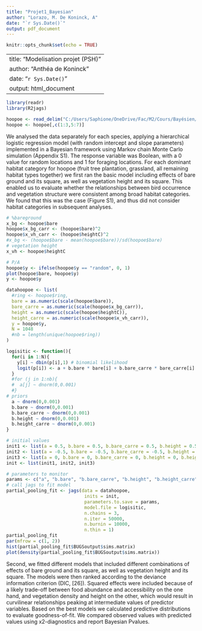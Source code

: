 ```yaml
---
title: "Projet1_Bayesian"
author: "Lorazo, M. De Koninck, A"
date: "`r Sys.Date()`"
output: pdf_document
---
```


```r
knitr::opts_chunk$set(echo = TRUE)
```

---
title: "Modelisation projet (PSH)"
author: "Anthéa de Koninck"
date: "`r Sys.Date()`"
output: html_document
---

```r
library(readr)
library(R2jags)
```


```r
hoopoe <- read_delim("C:/Users/Saphione/OneDrive/Fac/M2/Cours/Bayésien/Projet/projet1/hoopoe.csv", delim = ";", escape_double = FALSE, trim_ws = TRUE)
hoopoe <- hoopoe[,c(1:3,5:7)]
```

We analysed the data separately for each species, applying a hierarchical logistic regression model (with random intercept and slope parameters) implemented in a Bayesian framework using
Markov chain Monte Carlo simulation (Appendix S1). The response variable was Boolean, with a 0 value for random locations and 1 for foraging locations. 
For each dominant habitat category for hoopoe (fruit tree plantation, grassland, all remaining habitat types together) we first ran the basic model including effects of bare ground and its square, as well as vegetation height and its square. This enabled us to evaluate whether the relationships between bird occurrence and vegetation structure were consistent among broad habitat categories. We found that this was the case (Figure S1), and thus did not consider habitat categories in subsequent analyses. 

```r
# %bareground
x_bg <- hoopoe$bare
hoopoe$x_bg_carr <- (hoopoe$bare)^2
hoopoe$x_vh_carr <- (hoopoe$heightC)^2
#x_bg <- (hoopoe$bare - mean(hoopoe$bare))/sd(hoopoe$bare)
# vegetation height
x_vh <- hoopoe$heightC
```

```r
# P/A
hoopoe$y <- ifelse(hoopoe$y == "random", 0, 1)
plot(hoopoe$bare, hoopoe$y)
y <- hoopoe$y

```


```r
datahoopoe <- list(
  #ring <- hoopoe$ring,
  bare = as.numeric(scale(hoopoe$bare)),
  bare_carre = as.numeric(scale(hoopoe$x_bg_carr)),
  height = as.numeric(scale(hoopoe$heightC)),
  height_carre = as.numeric(scale(hoopoe$x_vh_carr)),
  y = hoopoe$y,
  N = 1048
  #nb = length(unique(hoopoe$ring))
)
```

```r
logisitic <- function(){
  for(i in 1:N){
    y[i] ~ dbin(p[i],1) # binomial likelihood
    logit(p[i]) <- a + b.bare * bare[i] + b.bare_carre * bare_carre[i] + b.height * height[i] + b.height_carre * height_carre[i]
  }
  #for (j in 1:nb){
  #  a[j] ~ dnorm(0,0.001) 
  #}
# priors
  a ~ dnorm(0,0.001) 
  b.bare ~ dnorm(0,0.001)
  b.bare_carre ~ dnorm(0,0.001)
  b.height ~ dnorm(0,0.001)
  b.height_carre ~ dnorm(0,0.001) 
}

# initial values
init1 <- list(a = 0.5, b.bare = 0.5, b.bare_carre = 0.5, b.height = 0.5, b.height_carre = 0.5)
init2 <- list(a = -0.5, b.bare = -0.5, b.bare_carre = -0.5, b.height = -0.5, b.height_carre = -0.5)
init3 <- list(a = 0, b.bare = 0, b.bare_carre = 0, b.height = 0, b.height_carre = 0)
init <- list(init1, init2, init3)

# parameters to monitor
params <- c("a", "b.bare", "b.bare_carre", "b.height", "b.height_carre")
# call jags to fit model
partial_pooling_fit <- jags(data = datahoopoe,
                             inits = init,
                             parameters.to.save = params,
                             model.file = logisitic,
                             n.chains = 3,
                             n.iter = 50000,
                             n.burnin = 10000,
                             n.thin = 1)
partial_pooling_fit
par(mfrow = c(1, 2))
hist(partial_pooling_fit$BUGSoutput$sims.matrix) 
plot(density(partial_pooling_fit$BUGSoutput$sims.matrix))
```


Second, we fitted different models that included different combinations of effects of bare ground and its square, as well as vegetation height and its square. The models were then ranked according to the deviance information criterion (DIC, [26]). Squared effects were included because of a likely trade-off between food abundance and accessibility on the one hand, and vegetation density and height on the other, which would result in curvilinear
relationships peaking at intermediate values of predictor variables. Based on the best models we calculated predictive distributions to evaluate goodness-of-fit. We compared observed values with predicted values using x2-diagnostics and report Bayesian Pvalues. 



